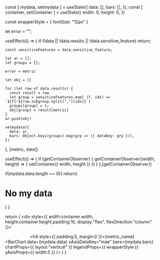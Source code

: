 
  const [ mydata, setmydata ] = useState({
    data: [],
    bars: [],
  });
  const [ container, setContainer ] = useState({
    width: 0,
    height: 0,
  })

  const wrapperStyle = {
    fontSize: "12px"
  }

  let error = "";
  
  useEffect(() => {
    if (!data || !data.results || !data.sensitive_feature)
      return;

    const sensitiveFeatures = data.sensitive_feature;

    let ar = [];
    let groups = {};
  
    error = metric

    let obj = {}

    for (let row of data.results) {
      const result = row
      let group = sensitiveFeatures.map( (f, idx) => `${f}:${row.subgroup.split(",")[idx]}`)
      groups[group] = 1;
      obj[group] = result[metric]
    }
    ar.push(obj)
    
    setmydata({
      data: ar,
      bars: Object.keys(groups).map(grp => ({ dataKey: grp })),
    })
  }, [metric, data])

  useEffect(() => {
    if (getContainerObserver) {
      getContainerObserver((width, height) => {
        setContainer({
          width,
          height
        })
      })
    }
  },[getContainerObserver])
  
  if(mydata.data.length == 0){
    return(
      <div>
        <h1> No my data</h1>
      </div>
    )
  }

  return (
    <div style={{ width:container.width, height:container.height,padding:10, display:"flex", flexDirection:"column" }}>
      <center><h4 style={{ padding:5, margin:0 }}>{metric_name}</h4></center>
      <BarChart
        data={mydata.data}
        xAxisDataKey="mae"
        bars={mydata.bars}
        chartProps={{ layout:"vertical" }}
        legendProps={{ wrapperStyle }}
        yAxisProps={{ width:5 }}
      />
    </div>
  )
}